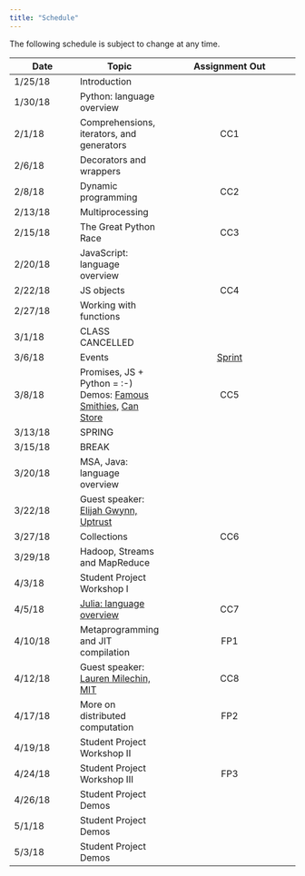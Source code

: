 ```yaml
---
title: "Schedule"
---
```

The following schedule is subject to change at any time.

| **Date** | **Topic**  | **Assignment Out** |
| ---------|------------|:----------------:|
| 1/25/18  | Introduction ||
| 1/30/18  | Python: language overview ||
| 2/1/18   | Comprehensions, iterators, and generators |CC1|
| 2/6/18   | Decorators and wrappers ||
| 2/8/18   | Dynamic programming |CC2|
| 2/13/18  | Multiprocessing ||
| 2/15/18  | The Great Python Race |CC3|
| 2/20/18  | JavaScript: language overview ||
| 2/22/18  | JS objects |CC4|
| 2/27/18  | Working with functions ||
| 3/1/18   | CLASS CANCELLED ||
| 3/6/18   | Events |[Sprint](paddleball.zip)|
| 3/8/18   | Promises, JS + Python = :-) Demos: [Famous Smithies](requests.zip), [Can Store](canStore.zip)|CC5|
| 3/13/18  | SPRING ||
| 3/15/18  | BREAK ||
| 3/20/18  | MSA, Java: language overview ||
| 3/22/18  | Guest speaker: [Elijah Gwynn, Uptrust](http://www.uptrust.co/team-1) ||
| 3/27/18  | Collections |CC6|
| 3/29/18  | Hadoop, Streams and MapReduce ||
| 4/3/18   | Student Project Workshop I ||
| 4/5/18   | [Julia: language overview](https://www.youtube.com/watch?v=zJ_d3oWuogw)  |CC7|
| 4/10/18  | Metaprogramming and JIT compilation  |FP1|
| 4/12/18  | Guest speaker: [Lauren Milechin, MIT](https://www.linkedin.com/in/lauren-milechin/)  |CC8|
| 4/17/18  | More on distributed computation |FP2|
| 4/19/18  | Student Project Workshop II ||
| 4/24/18  | Student Project Workshop III |FP3|
| 4/26/18  | Student Project Demos ||
| 5/1/18   | Student Project Demos ||
| 5/3/18   | Student Project Demos ||